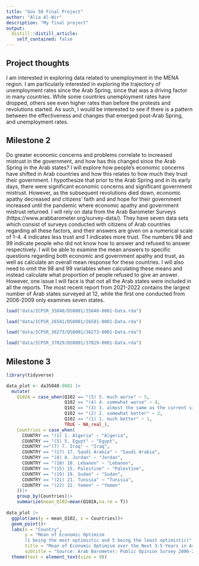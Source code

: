 ```yaml
---
title: "Gov 50 Final Project"
author: "Alia Al-Wir"
description: "My final project"
output:
  distill::distill_article:
    self_contained: false
---
```




## Project thoughts

I am interested in exploring data related to unemployment in the MENA region. I am particularly interested in exploring the trajectory of unemployment rates since the Arab Spring, since that was a driving factor in many countries. While some countries unemployment rates have dropped, others see even higher rates than before the protests and revolutions started. As such, I would be interested to see if there is a pattern between the effectiveness and changes that emerged post-Arab Spring, and unemployment rates. 

## Milestone 2

Do greater economic concerns and problems correlate to increased mistrust in the government, and how has this changed since the Arab Spring in the Arab states? I will explore how people's economic concerns have shifted in Arab countries and how this relates to how much they trust their government. I hypothesize that prior to the Arab Spring and in its early days, there were significant economic concerns and significant government mistrust. However, as the subsequent revolutions died down, economic apathy decreased and citizens' faith and and hope for their government increased until the pandemic where economic apathy and government mistrust returned. I will rely on data from the Arab Barometer Surveys (https://www.arabbarometer.org/survey-data/). They have seven data sets which consist of surveys conducted with citizens of Arab countries regarding all these factors, and their answers are given on a numerical scale of 1-4. 4 indicates less trust and 1 indicates more trust. The numbers 98 and 99 indicate people who did not know how to answer and refused to answer respectively. I will be able to examine the mean answers to specific questions regarding both economic and government apathy and trust, as well as calculate an overall mean response for these countries. I will also need to omit the 98 and 99 variables when calculating these means and instead calculate what proportion of people refused to give an answer. 
However, one issue I will face is that not all the Arab states were included in all the reports. The most recent report from 2021-2022 contains the largest number of Arab states surveyed at 12, while the first one conducted from 2006-2009 only examines seven states.

```r
load("data/ICPSR_35040/DS0001/35040-0001-Data.rda")

load("data/ICPSR_26581/DS0001/26581-0001-Data.rda")

load("data/ICPSR_36273/DS0001/36273-0001-Data.rda")

load("data/ICPSR_37029/DS0001/37029-0001-Data.rda")
```


## Milestone 3
```r
library(tidyverse)
```


```r
data_plot <- da35040.0001 |> 
  mutate(
    Q102A = case_when(Q102 == "(5) 5. much worse" ~ 5,
                      Q102 == "(4) 4. somewhat worse" ~ 4,
                      Q102 == "(3) 3. almost the same as the current situation" ~ 3,
                      Q102 == "(2) 2. somewhat better" ~ 2,
                      Q102 == "(1) 1. much better" ~ 1, 
                      TRUE ~ NA_real_),
    Countries = case_when(
      COUNTRY == "(1) 1. Algeria" ~ "Algeria", 
      COUNTRY == "(5) 5. Egypt" ~ "Egypt", 
      COUNTRY =="(7) 7. Iraq" ~ "Iraq",
      COUNTRY == "(17) 17. Saudi Arabia" ~ "Saudi Arabia", 
      COUNTRY == "(8) 8. Jordan" ~ "Jordan",
      COUNTRY == "(10) 10. Lebanon" ~ "Lebanon", 
      COUNTRY == "(15) 15. Palestine" ~ "Palestine", 
      COUNTRY == "(19) 19. Sudan" ~ "Sudan",
      COUNTRY == "(21) 21. Tunisia" ~ "Tunisia", 
      COUNTRY == "(22) 22. Yemen" ~ "Yemen"
    ))|>
    group_by(Countries)|>
    summarize(mean_Q102=mean(Q102A,na.rm = T))
  
data_plot |>  
  ggplot(aes(y = mean_Q102, x = Countries))+
  geom_point()+
  labs(x = "Country", 
       y = "Mean of Economic Optimism 
       (1 being the most optimistic and 5 being the least optimistic)",
       title = "Mean of Economic Optimism over the Next 3-5 Years in Arab Countries",
       subtitle = "Source: Arab Barometer: Public Opinion Survey 2006-2009")+
  theme(text = element_text(size = 9))
```

